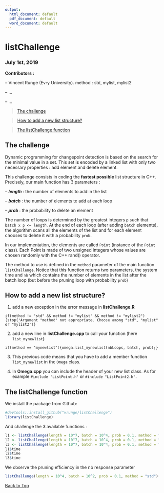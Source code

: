 ```yaml
---
output:
  html_document: default
  pdf_document: default
  word_document: default
---
```

<a id="top"></a>

<!-- 
%\VignetteEngine{knitr::rmarkdown} 
%\VignetteIndexEntry{listChallenge}
--> 

# listChallenge
### July 1st, 2019

**Contributors :**

-- Vincent Runge (Evry University). method : std, mylist, mylist2

-- ...

-- ...



> [The challenge](#challenge)

> [How to add a new list structure?](#list)

> [The listChallenge function](#function)


<a id="challenge"></a>

## The challenge

Dynamic programming for changepoint detection is based on the search for the minimal value in a set. This set is encoded by a linked list with only two necessary properties : add element and delete element.

This challenge consists in coding the **fastest possible** list structure in C++. Precisely, our main function has 3 parameters :

-- ***length*** : the number of elements to add in the list

-- ***batch*** : the number of elements to add at each loop

-- ***prob*** : the probability to delete an element

 
The number of loops is determined by the greatest integers `p` such that `batch x p <= length`.
At the end of each loop (after adding `batch` elements), the algorithm scans all the elements of the list and for each element chooses to delete it with a probability `prob`.

In our implementation, the elements are called `Point` (instance of the `Point` class). Each Point is made of two unsigned integers whose values are chosen randomly with the C++ rand() operator.

The method to use is defined in the `method` parameter of the main function `listChallenge`. Notice that this function returns two parameters, the system time and `nb` which contains the number of elements in the list after the batch loop (but before the pruning loop with probability `prob`) 

<a id="list"></a>

## How to add a new list structure?

1) add a new exception in the error message in **listChallenge.R**

`if(method != "std" && method != "mylist" && method != "mylist2"){stop('Argument "method" not appropriate. Choose among "std", "mylist" or "mylist2')}`

2) add a new line in **listChallenge.cpp** to call your function (here `list_mynewlist`)

`if(method == "mynewlist"){omega.list_mynewlist(nbLoops, batch, prob);}`

3) This previous code means that you have to add a member function `list_mynewlist` in the `Omega` class.

4) In **Omega.cpp** you can include the header of your new list class. As for example `#include "ListPoint.h"` or `#include "ListPoint2.h"`.


<a id="function"></a>

## The listChallenge function

We install the package from Github:

```r
#devtools::install_github("vrunge/listChallenge")
library(listChallenge)
```

And challenge the 3 available functions :
```r
l1 <- listChallenge(length = 10^7, batch = 10^4, prob = 0.1, method = "std")
l2 <- listChallenge(length = 10^7, batch = 10^4, prob = 0.1, method = "mylist")
l3 <- listChallenge(length = 10^7, batch = 10^4, prob = 0.1, method = "mylist2")
l1$time
l2$time
l3$time
```

We observe the pruning efficiency in the nb response parameter
```r
listChallenge(length = 10^4, batch = 10^2, prob = 0.1, method = "std")
```


[Back to Top](#top)
